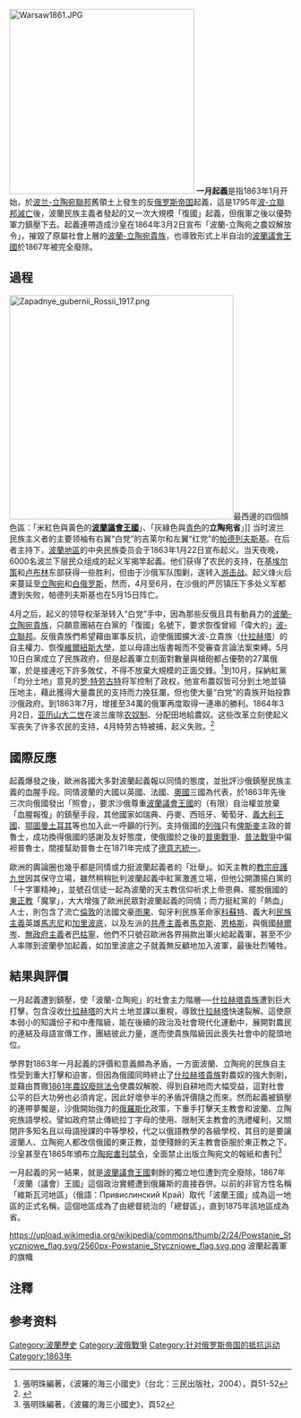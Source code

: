 {{Infobox military conflict
|conflict = 一月起義
|partof = 
|image = [[Image:Rok_1863_Polonia.JPG|300px]]
|caption = 《波妮亞, 1863》（波妮亞為[[波蘭|波蘭]][[國家化身|國家化身]]），[[揚·馬泰伊科|揚·馬泰伊科]]繪於1864年，布面油畫， 156 × 232 公分，[[克拉科夫國家博物館|克拉科夫國家博物館]]藏。 內容為1863年1月起義失敗的餘波。被捕者等待被押送至[[西伯利亞|西伯利亞]]。 俄軍軍官和士兵監督鐵匠將黑衣婦女（波妮亞）銬上手銬 。 她旁邊的金髮女孩代表[[立陶宛|立陶宛]]。
|date = 1863年1月22日 – 1864年6月18日<br><small>({{Age in years, months and days|1863|01|22|1864|06|18}}</small>)
|place = [[波蘭會議王國|俄屬波蘭]]
|causes = impending forced conscription into the Tsarist Army
|territory = 
|result = 俄國成功鎮壓
|combatant1 = [[Image:Coat_of_arms_of_the_January_Uprising.svg|20px]] [[波蘭國家政府_(一月起義)|波蘭國家政府]]<br>與 複雜成分的叛軍。
|combatant2 = {{flagicon image|Flag of the Russian Empire (black-yellow-white).svg}} [[俄羅斯帝國|俄羅斯帝國]]
|commander1 = 
|commander2 = 
|strength1 = 200,000（起義過程中）
|strength2 = 大約29萬士兵（舊波蘭地區有9萬兵、舊立陶宛大公國區近20萬兵）
|casualties1 = 10,000 至 20,000死亡（波蘭方估計）；2.2萬人傷亡、七千人被捕（俄方估計）
|casualties2 = 
}}
{{Campaignbox 一月起義}}
{{Campaignbox Polish-Russian Wars}}

[[Image:Warsaw1861.JPG|330px]]
'''一月起義'''是指1863年1月开始，於[[波兰-立陶宛聯邦|波兰-立陶宛聯邦]]舊領土上發生的反[[俄罗斯帝国|俄罗斯帝国]]起義，這是1795年[[瓜分波蘭|波-立聯邦滅亡]]後，波蘭民族主義者發起的又一次大規模「復國」起義，但俄軍之後以優勢軍力鎮壓下去。起義連帶造成沙皇在1864年3月2日宣布「波蘭-立陶宛之農奴解放令」，摧毀了原屬社會上層的[[什拉赫塔|波蘭-立陶宛貴族]]，也導致形式上半自治的[[波蘭議會王國|波蘭議會王國]]於1867年被完全廢除。

== 過程 ==
[[File:Zapadnye_gubernii_Rossii_1917.png|400px]]最西邊的四個顏色區：「米紅色與黃色的'''[[波蘭議會王國|波蘭議會王國]]'''」、「灰綠色與[[青色|青色]]的'''立陶宛省'''」]]
当时波兰民族主义者的主要领袖有右翼“白党”的吉莱尔和左翼“红党”的[[帕德列夫斯基|帕德列夫斯基]]。在后者主持下，[[波蘭議會王國|波蘭地區]]的中央民族委员会于1863年1月22日宣布起义。当天夜晚，6000名波兰下层民众组成的起义军揭竿起義。他们获得了农民的支持，在[[基埃尔策|基埃尔策]]和[[卢布林|卢布林]]东部获得一些胜利，但由于沙俄军队围剿，遂转入[[游击战|游击战]]。起义烽火后来蔓延至[[立陶宛|立陶宛]]和[[白俄罗斯|白俄罗斯]]，然而，4月至6月，在沙俄的严厉镇压下多处义军都遭到失败，帕德列夫斯基也在5月15日阵亡。

4月之后，起义的领导权渐渐转入“白党”手中，因為那些反俄且具有動員力的[[什拉赫塔|波蘭-立陶宛貴族]]，只願意團結在白黨的「復國」名號下，要求恢復曾經「偉大的」[[波蘭-立陶宛聯邦|波-立聯邦]]。反俄貴族們希望藉由軍事反抗，迫使俄國擴大波-立貴族（[[什拉赫塔|什拉赫塔]]）的自主權力、恢復[[維爾紐斯大學|維爾紐斯大學]]，並以母語出版書報而不受審查言論法案束縛。5月10日白黨成立了民族政府，但是起義軍立刻面對數量與槍砲都占優勢的27萬俄軍，於是接連吃下許多敗仗，不得不放棄大規模的正面交鋒。<ref>張明珠編著，《波羅的海三小國史》（台北：三民出版社，2004），頁51-52</ref>到10月，採納紅黨「均分土地」意見的[[罗·特劳古特|罗·特劳古特]]将军控制了政权，他宣布農奴皆可分到土地並镇压地主，藉此獲得大量農民的支持而力挽狂瀾，但也使大量“白党”的貴族开始投靠沙俄政府。到1863年7月，增援至34萬的俄軍再度取得一連串的勝利。1864年3月2日，[[亚历山大二世_(俄国)|亚历山大二世]]在波兰废除[[农奴制|农奴制]]、分配田地給農奴。这些改革立刻使起义军丧失了许多农民的支持，4月特劳古特被捕，起义失败。<ref>{{Cite book|title=波兰通史简编|last=刘祖熙编著|publisher=人民出版社|year=1988年9月|isbn=9787010001500|location=北京|pages=244-253|url=https://book.douban.com/subject/25878574/|access-date=2020-09-16|archive-date=2021-05-28|archive-url=https://web.archive.org/web/20210528114530/https://book.douban.com/subject/25878574/}}</ref>

== 國際反應 ==
起義爆發之後，歐洲各國大多對波蘭起義報以同情的態度，並批評沙俄鎮壓民族主義的血腥手段。同情波蘭的大國以英國、法國、[[奧地利帝國|奧國]]三國為代表，於1863年先後三次向俄國發出「照會」，要求沙俄尊重[[波蘭議會王國|波蘭議會王國]]的（有限）自治權並放棄「血腥報復」的鎮壓手段，其他國家如瑞典、丹麥、西班牙、葡萄牙、[[義大利王國|義大利王國]]、[[鄂圖曼土耳其|鄂圖曼土耳其]]等也加入此一呼籲的行列。支持俄國的[[列強|列強]]只有[[俾斯麥|俾斯麥]]主政的普魯士，成功換得俄國的感謝及友好態度，使俄國於之後的[[普奧戰爭|普奧戰爭]]、[[普法戰爭|普法戰爭]]中偏袒普魯士，間接幫助普魯士在1871年完成了[[德意志統一|德意志統一]]。

歐洲的輿論圈也幾乎都是同情或力挺波蘭起義者的「壯舉」。如天主教的[[教宗|教宗]][[庇護九世|庇護九世]]因其保守立場，雖然稍稍批判波蘭起義中紅黨激進立場，但他公開讚揚白黨的「十字軍精神」，並號召信徒一起為波蘭的天主教信仰祈求上帝恩典、擺脫俄國的[[東正教|東正教]]「魔掌」，大大增強了歐洲民眾對波蘭起義的同情；而力挺紅黨的「熱血」人士，則包含了流亡[[倫敦|倫敦]]的法國文豪[[雨果|雨果]]、匈牙利民族革命家[[科蘇特|科蘇特]]、義大利[[民族主義|民族主義]]英雄[[馬志尼|馬志尼]]和[[加里波底|加里波底]]，以及左派的[[共產主義|共產主義]]者[[馬克斯|馬克斯]]、[[恩格斯|恩格斯]]，與俄國[[赫爾岑|赫爾岑]]、[[無政府主義|無政府主義]]者[[巴枯寧|巴枯寧]]，他們不只號召歐洲各界捐款出軍火給起義軍，甚至不少人率隊到波蘭參加起義，如加里波底之子就義無反顧地加入波軍，最後壯烈犧牲。

== 結果與評價 ==
一月起義遭到鎮壓，使「波蘭-立陶宛」的社會主力階層──[[什拉赫塔|什拉赫塔貴族]]遭到巨大打擊，包含沒收[[什拉赫塔|什拉赫塔]]的大片土地並課以重稅，導致[[什拉赫塔|什拉赫塔]]快速裂解。這使原本弱小的知識份子和中產階級，能在後續的政治及社會現代化運動中，展開對農民的連結及母語宣傳工作，團結彼此力量，進而使貴族階級因此喪失社會中的龍頭地位。

學界對1863年一月起義的評價和意義頗為矛盾，一方面波蘭、立陶宛的民族自主性受到重大打擊和迫害，但因為俄國同時終止了[[什拉赫塔|什拉赫塔貴族]]對農奴的強大剝削，並藉由貫徹[[1861年俄國農奴制度改革|1861年農奴廢除法令]]使農奴解脫、得到自耕地而大幅受益{{efn|沙俄對波蘭、立陶宛的農奴贖地條款極其優惠，大大高於俄羅斯農奴的條款，造就波、立農奴後來的生活水準是俄羅斯農奴的兩倍多。會有這樣的差別，原因是沙俄在波-立的解放農奴是為了消滅[[什拉赫塔|什拉赫塔貴族]]，波-立農奴可贖得什拉赫塔全部的土地；而在俄羅斯地區沙俄則偏向保護[[俄羅斯貴族|俄羅斯貴族]]，所以俄羅斯農奴可贖作自家耕地的份額，只占貴族莊園地的一半而已}}，這對社會公平的巨大功勞也必須肯定，因此好壞參半的矛盾評價隨之而來。然而起義被鎮壓的連帶夢魘是，沙俄開始強力的[[俄羅斯化|俄羅斯化]]政策，下重手打擊天主教會和波蘭、立陶宛族語學校。譬如政府禁止傳統拉丁字母的使用、限制天主教會的洗禮權利，又關閉許多知名且以母語授課的中等學校，代之以俄語教學的各級學校，其目的是要讓波蘭人、立陶宛人都改信俄國的東正教，並使殘餘的天主教會臣服於東正教之下。沙皇甚至在1865年頒布[[立陶宛書刊禁令|立陶宛書刊禁令]]，全面禁止出版立陶宛文的報紙和書刊<ref>張明珠編著，《波羅的海三小國史》，頁52</ref>

一月起義的另一結果，就是[[波蘭議會王國|波蘭議會王國]]剩餘的獨立地位遭到完全廢除，1867年「波蘭（議會）王國」這個政治實體遭到俄羅斯的直接吞併。以前的非官方性名稱「維斯瓦河地區」（俄語：Привислинский Край）取代「波蘭王國」成為這一地區的正式名稱，這個地區成為了由總督統治的「總督區」，直到1875年該地區成為省。

https://upload.wikimedia.org/wikipedia/commons/thumb/2/24/Powstanie_Styczniowe_flag.svg/2560px-Powstanie_Styczniowe_flag.svg.png {{Wayback|url=https://upload.wikimedia.org/wikipedia/commons/thumb/2/24/Powstanie_Styczniowe_flag.svg/2560px-Powstanie_Styczniowe_flag.svg.png |date=20210606150901 }}
波蘭起義軍的旗幟

== 注釋 ==
{{notelist}}

==参考资料==
{{reflist}}

{{Authority control}}
[[Category:波蘭歷史|Category:波蘭歷史]]
[[Category:波俄戰爭|Category:波俄戰爭]]
[[Category:针对俄罗斯帝国的抵抗运动|Category:针对俄罗斯帝国的抵抗运动]]
[[Category:1863年|Category:1863年]]